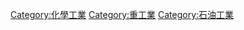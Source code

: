 {{Category main}}
[[Category:化學工業|Category:化學工業]]
[[Category:重工業|Category:重工業]]
[[Category:石油工業|Category:石油工業]]